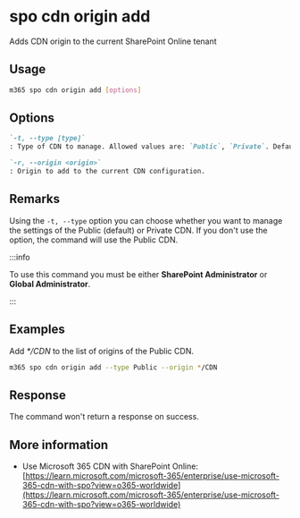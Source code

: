 
# spo cdn origin add

Adds CDN origin to the current SharePoint Online tenant

## Usage

```sh
m365 spo cdn origin add [options]
```

## Options

```md definition-list
`-t, --type [type]`
: Type of CDN to manage. Allowed values are: `Public`, `Private`. Default `Public`.

`-r, --origin <origin>`
: Origin to add to the current CDN configuration.
```

<Global />

## Remarks

Using the `-t, --type` option you can choose whether you want to manage the settings of the Public (default) or Private CDN. If you don't use the option, the command will use the Public CDN.

:::info

To use this command you must be either **SharePoint Administrator** or **Global Administrator**.

:::
    
## Examples

Add _*/CDN_ to the list of origins of the Public CDN.

```sh
m365 spo cdn origin add --type Public --origin */CDN
```

## Response

The command won't return a response on success.

## More information

- Use Microsoft 365 CDN with SharePoint Online: [https://learn.microsoft.com/microsoft-365/enterprise/use-microsoft-365-cdn-with-spo?view=o365-worldwide](https://learn.microsoft.com/microsoft-365/enterprise/use-microsoft-365-cdn-with-spo?view=o365-worldwide)
